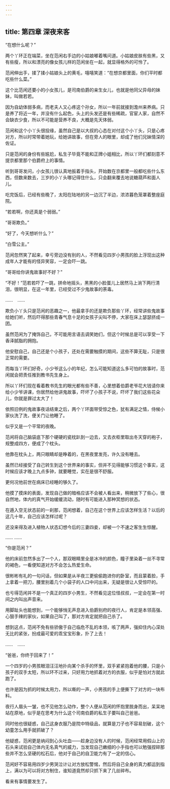 ```yaml
---
---
---
```

title: 第四章 深夜来客
---




“在想什么呢？”

两个丫环正在端菜，坐在范闲右手边的小姑娘嘟着嘴问道。小姑娘皮肤有些黑，又有些瘦，所以和漂亮的像女孩儿样的范闲坐在一起，就显得格外的可怜了。

范闲伸出手，揉了揉小姑娘头上的黄毛，嘻嘻笑道：“在想京都里面，你们平时都吃些什么菜。”

这个比范闲还要小的小女孩儿，是司南伯爵的亲生女儿，也就是他同父异母的妹妹，叫做若若。

因为自幼体弱多病，而老夫人又心疼这个孙女，所以一年前就接到澹州来养病。只是养了将近一年，并没有什么起色，头上的头发还是有些稀疏，官宦人家，自然不会缺衣少食，所以不可能是营养不良，大概是先天体弱。

范闲和这个小丫头很投缘，虽然自己是以大叔的心态在对付这个小丫头，只是心疼对方，所以时常带着她玩，给她讲故事，但在旁人的眼里，却成了他们兄妹情深的佐证。

只是范闲的身份有些尴尬，私生子毕竟不能和正牌小姐相比，所以丫环们都刻意不提京都里那个伯爵府上的事情。

听到哥哥发问，小女孩儿很认真地扳着手指头，开始数在京都里一般都吃些什么东西，但数来数去，三岁的小丫头哪记得住什么，只会翻来覆去地说糖葫芦和面人儿。

吃完饭后，已经有些晚了，太阳在陆地的另一边沉了半边，浓浓暮色笼罩着整座庭院。

“若若啊，你还真是个弱弱。”

“哥哥欺负。”

“好了，今天想听什么？”

“白雪公主。”

范闲忽然笑了起来，幸亏旁边没有别的人，不然看见四岁小男孩的脸上浮现出这种成年人才能有的怪异笑容，一定会吓一跳。

“哥哥给你讲鬼故事好不好？”

“不好！”范若若吓了一跳，拼命地摇头，黑黑的小脸蛋儿上居然马上淌下两行清泪，很明显，在这一年里，已经受过不少鬼故事的荼毒。

……　……

欺负小丫头只是范闲的恶趣之一，他最拿手的还是欺负那些丫环，经常讲些鬼故事给她们听，然后吓得那些青春气息十足的女孩子尖叫不停，大家在床上瑟瑟挤成一团。

虽然范闲为了掩饰自己，不可能用言语去调笑她们，但这个时候总是可以享受一下香泽腻脂的拥抱。

他安慰自己，自己还是个小孩子，还处在需要触摸的期间，这些不算无耻，只是很正常的需要。

而每当丫环们好奇，小少爷这么小的年纪，怎么可能知道这么多可怕的故事时，范闲就会把责任推到教书先生身上。

所以丫环们现在看着教书先生的眼光都有些不善，心里想着伯爵老爷花大钱请你来给小少爷讲课，你居然给他讲鬼故事，吓坏了小孩子不说，吓坏了我们这些花朵儿，你就是罪过太大了！

依照旧例的鬼故事夜话结束之后，两个丫环面带受惊之色，犹有满足之情，侍候小家伙洗了洗，便关门让他睡了。

似乎又是一个平常的夜晚。

范闲将自己脑袋底下那个硬硬的瓷枕趴到一边去，又去衣柜里取出冬天穿的袍子，规整成四方，便成了个枕头。

他靠在枕头上，两只眼睛却是睁着的，在黑夜里发亮，许久没有睡去。

虽然已经接受了自己转生到这个世界来的事实，但并不见得能够习惯这个事实，这时候应该才晚上九点多钟，就要睡觉，实在是很不舒服。

更何况他前世在病床已经睡的够久了。

他摸了摸床的表面，发现自己做的暗格应该不会被人看出来，稍微放下了些心，很自然地，体内的真气开始缓缓流动，随时有可能进入那种冥想的状态。

在遁入空无状态前的一刹那，范闲想着，自己在这个世界上应该怎样生活？以后的这几十年，自己应该怎样过呢？

还没来得及进入植物人状态幻想今后的三妻四妾，却被一个不速之客生生惊醒。

…… ……

“你是范闲？”

他的床前忽然多出了一个人，那双眼睛里全是冰冷的颜色，瞳子里染着一丝不寻常的褐色，一看便知道对方不会怎么热爱生命。

很彬彬有礼的一句问话，但如果是从半夜三更偷偷跑进你的卧室，而且蒙着脸，手上拿着一把刀，腰里别着几个小袋子的人口中问出来，无疑是很让人受惊吓的。

也亏得范闲并不是一个真正的四岁小男生，不然看见这位怪叔叔，一定会在第一时间之内叫出声音来。

用脚趾头也能想到，一个能够悄无声息进入伯爵别府的夜行人，肯定是本领高强、心狠手辣的家伙，如果自己叫了，那对方肯定就把自己杀了。

想到这点，范闲不免有些骄傲于自己临危不乱的本领，咳了两声，强抑住内心深处无比的紧张，扮成最可爱的乖宝宝形象，扑了上去！

……　……

“爸爸，你终于回来了！”

一个四岁的小男孩眼泪汪汪地扑向某个杀手的怀里，双手紧紧抱着他的腰，只是小孩子的双手太短，所以环不过来，只好用力地抓着对方的衣服，似乎是怕对方就此跑了。

也许是因为抓的时候太用力，所以嘶的一声，小男孩的手上便撕下了对方的一块布料。

夜行人眉头一皱，也不见他怎么动作，整个人便从范闲的怀抱里脱身而出，呆呆地站在原地，似乎是在思考为什么这个司南伯爵的私生子要叫自己爸爸。

同时他也很疑惑，自己这身衣服乃是院中特级品，就算是刀子也不容易划破，这个幼童怎么用手就抓破了？

他疑惑，范闲更是纳闷到心头吐血——趁身边没有人的时候，范闲经常用假山上的石头来试验自己体内无名真气的威力，当发现自己嫩细的小手指也可以勉强捏碎那些并不怎么坚硬的松石后，他对于自己的自卫能力有了一定的信心。

范闲好不容易用四岁少男哭泣计让对方放松警惕，然后将自己全身的真力都运到指上，满以为可以将对方制住，谁知道竟然却只抓下来了几丝碎布。

看来有事情要发生了。